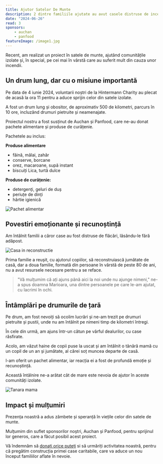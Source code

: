 ```yaml
---
title: Ajutor Satelor De Munte
description: 2 dintre familiile ajutate au avut casele distruse de incendii.
date: "2024-06-26"
read: 3
sponsors: 
    - auchan
    - panfood
featureImage: /image1.jpg
---
```


Recent, am realizat un proiect în satele de munte, ajutând comunitățile izolate și, în special, pe cei mai în vârstă care au suferit mult din cauza unor incendii.

## Un drum lung, dar cu o misiune importantă

Pe data de 4 iunie 2024, voluntarii noștri de la Hintermann Charity au plecat de acasă la ora 11 pentru a aduce sprijin celor din satele izolate. 

A fost un drum lung și obositor, de aproximativ 500 de kilometri, parcurs în 10 ore, incluzând drumuri pietruite și neamenajate.

Proiectul nostru a fost susținut de Auchan și Panfood, care ne-au donat pachete alimentare și produse de curățenie.

Pachetele au inclus:

**Produse alimentare**
- făină, mălai, zahăr
- conserve, borcane
- orez, macaroane, supă instant
- biscuiți Lica, turtă dulce

**Produse de curățenie:**
- detergenți, geluri de duș
- periuțe de dinți
- hârtie igienică

![Pachet alimentar](/projects/ajutor-satelor-de-munte/image10.jpg)

## Povestiri emoționante și recunoștință

Am întâlnit familii a căror case au fost distruse de flăcări, lăsându-le fără adăpost. 

![Casa in reconstructie](/projects/ajutor-satelor-de-munte/image6.jpg)

Prima familie a reușit, cu ajutorul copiilor, să reconstruiască jumătate de casă, dar a doua familie, formată din persoane în vârstă de peste 80 de ani, nu a avut resursele necesare pentru a se reface.

> "Vă mulțumim că ați ajuns până aici la noi unde nu ajunge nimeni," ne-a spus doamna Marioara, una dintre persoanele pe care le-am ajutat, cu lacrimi în ochi.
> 

## Întâmplări pe drumurile de țară

Pe drum, am fost nevoiți să ocolim lucrări și ne-am trezit pe drumuri pietruite și pustii, unde nu am întâlnit pe nimeni timp de kilometri întregi. 

În cele din urmă, am ajuns într-un cătun pe vârful dealurilor, cu case răsfirate. 

Acolo, am văzut haine de copii puse la uscat și am întâlnit o tânără mamă cu un copil de un an și jumătate, al cărei soț muncea departe de casă.

I-am oferit un pachet alimentar, iar reacția ei a fost de profundă emoție și recunoștință. 

Această întâlnire ne-a arătat cât de mare este nevoia de ajutor în aceste comunități izolate.

![Tanara mama](/projects/ajutor-satelor-de-munte/image1.jpg)

## Impact și mulțumiri

Prezența noastră a adus zâmbete și speranță în viețile celor din satele de munte. 

Mulțumim din suflet sponsorilor noștri, Auchan și Panfood, pentru sprijinul lor generos, care a făcut posibil acest proiect.

Vă îndemnăm să [donați orice puteți](/donate) si să urmăriți activitatea noastră, pentru că pregătim construcția primei case caritabile, care va aduce un nou început familiilor aflate în nevoie.
